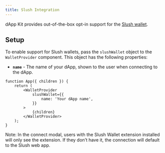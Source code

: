 ```yaml
---
title: Slush Integration
---
```


dApp Kit provides out-of-the-box opt-in support for the [Slush wallet](../slush-wallet/dapp).

## Setup

To enable support for Slush wallets, pass the `slushWallet` object to the `WalletProvider`
component. This object has the following properties:

- **`name`** - The name of your dApp, shown to the user when connecting to the dApp.

```tsx
function App({ children }) {
	return (
		<WalletProvider
			slushWallet={{
				name: 'Your dApp name',
			}}
		>
			{children}
		</WalletProvider>
	);
}
```

<Callout>
	Note: In the connect modal, users with the Slush Wallet extension installed will only see the
	extension. If they don’t have it, the connection will default to the Slush web app.
</Callout>
